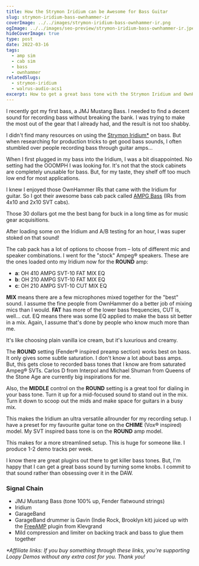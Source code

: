 ```yaml
---
title: How the Strymon Iridium can be Awesome for Bass Guitar
slug: strymon-iridium-bass-ownhammer-ir
coverImage: ../../images/strymon-iridium-bass-ownhammer-ir.png
ogImage: ../../images/seo-preview/strymon-iridium-bass-ownhammer-ir.jpeg
hideCoverImage: true
type: post
date: 2022-03-16
tags:
  - amp sim
  - cab sim
  - bass
  - ownhammer
relatedSlugs:
  - strymon-iridium
  - walrus-audio-acs1
excerpt: How to get a great bass tone with the Strymon Iridium and OwnHammer IRs. The Iridium is a great tool for recording bass without breaking the bank. The OwnHammer AMPG Bass IRs are a great addition to the Iridium for bass tones.
---
```



<StrymonIridiumBassOwnhammerIr />

I recently got my first bass, a JMJ Mustang Bass. I needed to find a decent sound for recording bass without breaking the bank. I was trying to make the most out of the gear that I already had, and the result is not too shabby.

I didn't find many resources on using the [Strymon Iridium\*](https://link.perfectcircuit.com/t/v1/8-12626-329078-9759?url=https%3A%2F%2Fwww.perfectcircuit.com%2Fstrymon-iridium.html) on bass. But when researching for production tricks to get good bass sounds, I often stumbled over people recording bass through guitar amps...

When I first plugged in my bass into the Iridium, I was a bit disappointed. No setting had the OOOMPH I was looking for. It's not that the stock cabinets are completely unusable for bass. But, for my taste, they shelf off too much low end for most applications.

I knew I enjoyed those OwnHammer IRs that came with the Iridium for guitar. So I got their awesome bass cab pack called [AMPG Bass](https://www.ownhammer.com/store/index.php?main_page=product_info&products_id=354) (IRs from 4x10 and 2x10 SVT cabs).

Those 30 dollars got me the best bang for buck in a long time as for music gear acquisitions.

After loading some on the Iridium and A/B testing for an hour, I was super stoked on that sound!

The cab pack has a lot of options to choose from – lots of different mic and speaker combinations. I went for the "stock" Ampeg® speakers. These are the ones loaded onto my Iridium now for the **ROUND** amp:

- **a**: OH 410 AMPG SVT-10 FAT MIX EQ
- **b**: OH 210 AMPG SVT-10 FAT MIX EQ
- **c**: OH 210 AMPG SVT-10 CUT MIX EQ

**MIX** means there are a few microphones mixed together for the "best" sound. I assume the fine people from OwnHammer do a better job of mixing mics than I would. **FAT** has more of the lower bass frequencies, CUT is, well... cut. EQ means there was some EQ applied to make the bass sit better in a mix. Again, I assume that's done by people who know much more than me.

It's like choosing plain vanilla ice cream, but it's luxurious and creamy.

The **ROUND** setting (Fender® inspired preamp section) works best on bass. It only gives some subtle saturation. I don't know a lot about bass amps. But, this gets close to recorded bass tones that I know are from saturated Ampeg® SVTs. Carlos D from Interpol and Michael Shuman from Queens of the Stone Age are currently big inspirations for me.

Also, the **MIDDLE** control on the **ROUND** setting is a great tool for dialing in your bass tone. Turn it up for a mid-focused sound to stand out in the mix. Turn it down to scoop out the mids and make space for guitars in a busy mix.

This makes the Iridium an ultra versatile allrounder for my recording setup. I have a preset for my favourite guitar tone on the **CHIME** (Vox® inspired) model. My SVT inspired bass tone is on the **ROUND** amp model.

This makes for a more streamlined setup. This is huge for someone like. I produce 1-2 demo tracks per week.

I know there are great plugins out there to get killer bass tones. But, I'm happy that I can get a great bass sound by turning some knobs. I commit to that sound rather than obsessing over it in the DAW.

### Signal Chain

- JMJ Mustang Bass (tone 100% up, Fender flatwound strings)
- Iridium
- GarageBand
- GarageBand drummer is Gavin (Indie Rock, Brooklyn kit) juiced up with the [FreeAMP](https://klevgrand.com/products/freeamp) plugin from Klevgrand
- Mild compression and limiter on backing track and bass to glue them together

_\*Affiliate links: If you buy something through these links, you're supporting Loopy Demos without any extra cost for you. Thank you!_
